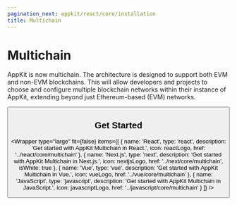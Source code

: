 ```yaml
---
pagination_next: appkit/react/core/installation
title: Multichain
---
```




# Multichain

AppKit is now multichain. The architecture is designed to support both EVM and non-EVM blockchains. This will allow developers and projects to choose and configure multiple blockchain networks within their instance of AppKit, extending beyond just Ethereum-based (EVM) networks.

<Button name="Try Demo" url="https://appkit-lab.reown.com/library/multichain-wagmi-solana/" />

## Get Started

<Wrapper
  type="large"
  fit={false}
  items={[
    {
      name: 'React',
      type: 'react',
      description: 'Get started with AppKit Multichain in React.',
      icon: reactLogo,
      href: '../react/core/multichain'
    },
    {
      name: 'Next.js',
      type: 'next',
      description: 'Get started with AppKit Multichain in Next.js.',
      icon: nextjsLogo,
      href: '../next/core/multichain',
      isWhite: true
    },
    {
      name: 'Vue',
      type: 'vue',
      description: 'Get started with AppKit Multichain in Vue.',
      icon: vueLogo,
      href: '../vue/core/multichain'
    },
    {
      name: 'JavaScript',
      type: 'javascript',
      description: 'Get started with AppKit Multichain in JavaScript.',
      icon: javascriptLogo,
      href: '../javascript/core/multichain'
    }
  ]}
/>
